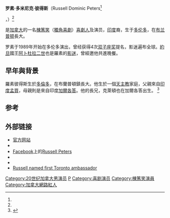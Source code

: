 {{Infobox Comedian
| name = 罗素·多米尼克·彼得斯（Russell Peters）
| image = RussellPeters08TIFF.jpg
| image_size =
| caption = 2008年的罗素·彼得斯
| pseudonym =
| birth_name = Russell Dominic Peters
| birth_date = {{birth date and age|mf=yes|1970|9|29}}
| birth_place = {{CAN}}[[安大略省|安大略省]][[多伦多市|多伦多市]]
| death_date =
| death_place
| medium = [[談話節目|脱口秀]], [[电视|电视]], [[电影|电影]], [[广播|广播]]
| nationality = {{CAN}}
| genre = [[Satire|Satire]], [[Improvisational_theatre|Improvisational comedy]], [[Observational_comedy|Observational comedy]]
| active = 1989–至今
| subject = [[种族|种族]]与[[种族关系|种族关系]]，[[模式化|模式化]]，[[多元文化|多元文化]]，[[印度文化|印度文化]]
| influences = [[George_Carlin|George Carlin]], [[Steve_Martin|Steve Martin]], [[Cheech_and_Chong|Cheech and Chong]],<ref name="http://www.russellpeters.com/bio_press.php">{{cite web|title=Russell Peters Official Bio Press|work=Russell Peters Official Bio Press|url=http://www.russellpeters.com/bio_press.php|deadurl=yes|archiveurl=https://web.archive.org/web/20071011023025/http://www.russellpeters.com/bio_press.php|archivedate=2007-10-11}}</ref> [[Don_Rickles|Don Rickles]],<ref>[http://gauntlet.ucalgary.ca/a/story/9549 Comedy Preview: Russell Peters won't a hurt you real bad] {{webarchive|url=https://web.archive.org/web/20090604125849/http://gauntlet.ucalgary.ca/a/story/9549 |date=2009-06-04 }}. ''Gauntlet Entertainment''.</ref> [[Eddie_Murphy|Eddie Murphy]]
| signature = Russell Peters Autograph.svg
| website = [http://www.RussellPeters.com/ RussellPeters.com]
| spouse = Monica Diaz (2010–2012,離婚，育有一女)
}}

'''罗素·多米尼克·彼得斯'''（Russell Dominic Peters<ref name="http://www.imdb.com/name/nm0992289/bio">{{cite web | title=Russell Peters IMDB profile | work=IMDB Profile | url=http://www.imdb.com/name/nm0992289/bio | accessdate=2010-11-03 | archive-date=2010-08-23 | archive-url=https://web.archive.org/web/20100823092115/http://www.imdb.com/name/nm0992289/bio | dead-url=no }}</ref>，{{bd|1970年|9月29日}}）<ref name="http://www.russellpeters.com/faq.php">{{cite web|title=Russell Peters Official FAQ|work=russellpeters.com – FAQ FAQ|url=http://www.russellpeters.com/faq.php|deadurl=yes|archiveurl=https://web.archive.org/web/20071014003714/http://www.russellpeters.com/faq.php|archivedate=2007-10-14}}</ref>是[[加拿大|加拿大]]的一名[[棟篤笑|棟篤笑]]（[[獨角喜劇|獨角喜劇]]）[[喜劇人|喜劇人]]及演员，[[印度|印度]]裔，生于[[多伦多|多伦多]]，在[[布兰普顿|布兰普顿]]長大。

罗素于1989年开始在多伦多演出，曾经获得4次[[双子座奖|双子座奖]]提名，影迷遍布全球。[[約旦|約旦]]國王[[阿卜杜拉二世|阿卜杜拉二世]]也是羅素的[[愛好者|影迷]]，曾經邀他共進晚餐。

==早年與背景==
羅素彼得斯生於[[多倫多|多倫多]]，在布蘭普頓鎮長大。他生於一個[[天主教|天主教]]家庭，父親來自[[印度|印度]][[孟買|孟買]]，母親則是來自印度[[加爾各答|加爾各答]]。他的長兄，克萊頓也在加爾各答出生。
<ref>{{cite web |url=http://www.russellpeters.com/Press.aspx |title=Press |publisher=RussellPeters.com |date= |accessdate=2010-07-06 |deadurl=yes |archiveurl=https://web.archive.org/web/20100529122755/http://www.russellpeters.com/Press.aspx |archivedate=2010-05-29 }} </ref>

== 参考 ==
{{Reflist}}

== 外部链接 ==
{{Commons category|Russell Peters}}
* [http://www.RussellPeters.com/ 官方网站] {{Wayback|url=http://www.russellpeters.com/ |date=20170808203146 }}
* {{twitter|therealrussellp|Russell Peters}}
* [[Facebook|Facebook]]上的[http://facebook.com/russellpeters Russell Peters] {{Wayback|url=http://facebook.com/russellpeters |date=20100212090733 }}
* {{MySpace|therealrussellpeters|Russell Peters}}
* {{imdb name|name=Russell Peters|id=0992289}}
* [https://web.archive.org/web/20101113033446/http://toronto.cityguide.ca/russell-peters-is-torontoas-first-global-ambassador-019995.php Russell named first Toronto ambassador]

{{Authority control}}
{{DEFAULTSORT:Peters, Russell}}
[[Category:20世纪加拿大男演员|Category:20世纪加拿大男演员]]
[[Category:印度裔加拿大人|P]]
[[Category:喜剧演员|Category:喜剧演员]]
[[Category:棟篤笑演員|Category:棟篤笑演員]]
[[Category:加拿大網路紅人|Category:加拿大網路紅人]]